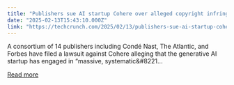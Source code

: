 ```yaml
---
title: "Publishers sue AI startup Cohere over alleged copyright infringement"
date: "2025-02-13T15:43:10.000Z"
link: "https://techcrunch.com/2025/02/13/publishers-sue-ai-startup-cohere-over-alleged-copyright-infringement/"
---
```


A consortium of 14 publishers including Condé Nast, The Atlantic, and Forbes have filed a lawsuit against Cohere alleging that the generative AI startup has engaged in &#8220;massive, systematic&#8221...

[Read more](https://techcrunch.com/2025/02/13/publishers-sue-ai-startup-cohere-over-alleged-copyright-infringement/)
